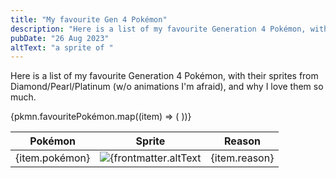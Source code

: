 ```yaml
---
title: "My favourite Gen 4 Pokémon"
description: "Here is a list of my favourite Generation 4 Pokémon, with their sprites from DPP/HGSS, and why I love them so much."
pubDate: "26 Aug 2023"
altText: "a sprite of "
---
```


Here is a list of my favourite Generation 4 Pokémon, with their sprites from Diamond/Pearl/Platinum (w/o animations I'm afraid), and why I love them so much.

<table class="fave-pkmn">
	<thead>
		<tr>
			<th>Pokémon</th>
			<th>Sprite</th>
			<th>Reason</th>
		</tr>
	</thead>
	{pkmn.favouritePokémon.map((item) => (
	<tr>
		<td>{item.pokémon}</td>
		<td><img src={item.sprite} alt={frontmatter.altText + item.pokémon} width="" height="" /></td>
		<td>{item.reason}</td>
	</tr>
	))}
</table>